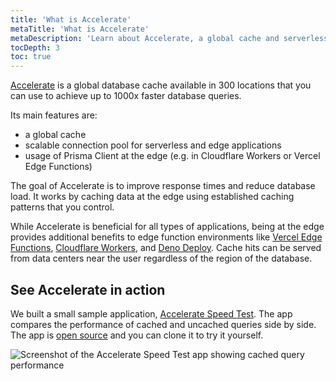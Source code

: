 ```yaml
---
title: 'What is Accelerate'
metaTitle: 'What is Accelerate'
metaDescription: 'Learn about Accelerate, a global cache and serverless connection pool that makes your database queries faster.'
tocDepth: 3
toc: true
---
```


<TopBlock>

[Accelerate](https://www.prisma.io/data-platform/accelerate) is a global database cache available in 300 locations that you can use to achieve up to 1000x faster database queries.

Its main features are:

- a global cache
- scalable connection pool for serverless and edge applications
- usage of Prisma Client at the edge (e.g. in Cloudflare Workers or Vercel Edge Functions)

The goal of Accelerate is to improve response times and reduce database load. It works by caching data at the edge using established caching patterns that you control.

While Accelerate is beneficial for all types of applications, being at the edge provides additional benefits to edge function environments like [Vercel Edge Functions](https://vercel.com/docs/concepts/functions/edge-functions), [Cloudflare Workers](https://workers.cloudflare.com/), and [Deno Deploy](https://deno.com/deploy). Cache hits can be served from data centers near the user regardless of the region of the database.

</TopBlock>

## See Accelerate in action

We built a small sample application, [Accelerate Speed Test](https://accelerate-speed-test.prisma.io/). The app compares the performance of cached and uncached queries side by side. The app is [open source](https://github.com/prisma/accelerate-speed-test) and you can clone it to try it yourself.

![Screenshot of the Accelerate Speed Test app showing cached query performance](./images/speed-test.png)
